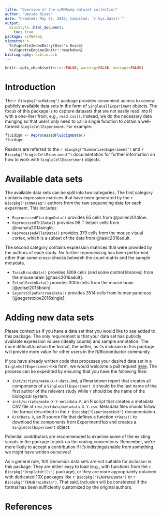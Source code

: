 ```yaml
---
title: "Overview of the scRNAseq dataset collection"
author: "Davide Risso"
date: "Created: May 25, 2016; Compiled: `r Sys.Date()`"
output:
  BiocStyle::html_document:
    toc: true
package: scRNAseq
vignette: >
  %\VignetteIndexEntry{User's Guide}
  %\VignetteEngine{knitr::rmarkdown}
bibliography: biblio.bib
---
```


```r
knitr::opts_chunk$set(error=FALSE, warning=FALSE, message=FALSE)
```

# Introduction

The `r Biocpkg("scRNAseq")` package provides convenient access to several publicly available data sets 
in the form of `SingleCellExperiment` objects.
The focus of this package is to capture datasets that are not easily read into R with a one-liner from, e.g., `read.csv()`.
Instead, we do the necessary data munging so that users only need to call a single function to obtain a well-formed `SingleCellExperiment`.
For example:

```r
fluidigm <- ReprocessedFluidigmData()
fluidigm
```

Readers are referred to the `r Biocpkg("SummarizedExperiment")` and `r Biocpkg("SingleCellExperiment")` documentation 
for further information on how to work with `SingleCellExperiment` objects.

# Available data sets

The available data sets can be split into two categories.
The first category contains expression matrices that have been generated by the `r Biocpkg("scRNAseq")` authors 
from the raw sequencing data for each experiment.
This includes:

- `ReprocessedFluidigmData()` provides 65 cells from @pollen2014low.
- `ReprocessedTh2Data()` provides 96 T helper cells from @mahata2014single.
- `ReprocessedAllenData()` provides 379 cells from the mouse visual cortex,
   which is a subset of the data from @tasic2016adult.

The second category contains expression matrices that were provided by the authors of each study.
No further reprocessing has been performed other than some cross-checks betweeh the count matrix and the sample metadata.

- `TasicBrainData()` provides 1809 cells (and some control libraries) from the mouse brain [@tasic2016adult].
- `ZeiselBrainData()` provides 3005 cells from the mouse brain [@zeisel2015brain].
- `SegerstolpePancreasData()` provides 3514 cells from human pancreas [@segerstolpe2016single].

# Adding new data sets

Please contact us if you have a data set that you would like to see added to this package.
The only requirement is that your data set has publicly available expression values (ideally counts) and sample annotation.
The more difficult/custom the format, the better, 
as its inclusion in this package will provide more value for other users in the R/Bioconductor community.

If you have already written code that processes your desired data set in a `SingleCellExperiment`-like form,
we would welcome a pull request [here](https://github.com/LTLA/scRNAseq).
The process can be expedited by ensuring that you have the following files:

- `inst/scripts/make-X-Y-data.Rmd`, a Rmarkdown report that creates all components of a `SingleCellExperiment`.
`X` should be the last name of the first author of the relevant study while `Y` should be the name of the biological system.
- `inst/scripts/make-X-Y-metadata.R`, an R script that creates a metadata CSV file at `inst/extdata/metadata-X-Y.csv`.
Metadata files should follow the format described in the `r Biocpkg("ExperimentHub")` documentation.
- `R/XYData.R`, an R source file that defines a function `XYData()` to download the components from ExperimentHub
and creates a `SingleCellExperiment` object.

Potential contributors are recommended to examine some of the existing scripts in the package to pick up the coding conventions.
Remember, we're more likely to accept a contribution if it's indistinguishable from something we might have written ourselves!

As a general rule, 10X Genomics data sets are not suitable for inclusion in this package.
They are either easy to load (e.g., with functions from the `r Biocpkg("DropletUtils")` package),
or they are more appropriately obtained with dedicated 10X packages like `r Biocpkg("TENxPBMCData")` or `r Biocpkg("TENxBrainData")`.
That said, inclusion will be considered if the format has been sufficiently customized by the original authors.

# References
